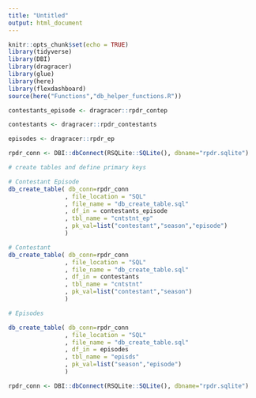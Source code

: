 ```yaml
---
title: "Untitled"
output: html_document
---
```


```r
knitr::opts_chunk$set(echo = TRUE)
library(tidyverse)
library(DBI)
library(dragracer)
library(glue)
library(here)
library(flexdashboard)
source(here("Functions","db_helper_functions.R"))
```

```r
contestants_episode <- dragracer::rpdr_contep

contestants <- dragracer::rpdr_contestants

episodes <- dragracer::rpdr_ep

```


```r
rpdr_conn <- DBI::dbConnect(RSQLite::SQLite(), dbname="rpdr.sqlite")

# create tables and define primary keys

# Contestant Episode
db_create_table( db_conn=rpdr_conn
                , file_location = "SQL"
                , file_name = "db_create_table.sql"
                , df_in = contestants_episode
                , tbl_name = "cntstnt_ep"
                , pk_val=list("contestant","season","episode")
                )

# Contestant
db_create_table( db_conn=rpdr_conn
                , file_location = "SQL"
                , file_name = "db_create_table.sql"
                , df_in = contestants
                , tbl_name = "cntstnt"
                , pk_val=list("contestant","season")
                )

# Episodes

db_create_table( db_conn=rpdr_conn
                , file_location = "SQL"
                , file_name = "db_create_table.sql"
                , df_in = episodes
                , tbl_name = "episds"
                , pk_val=list("season","episode")
                )

```


```r
rpdr_conn <- DBI::dbConnect(RSQLite::SQLite(), dbname="rpdr.sqlite")


```

